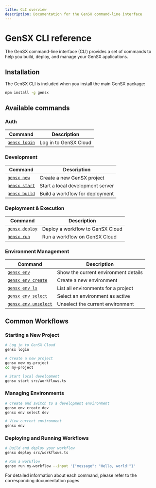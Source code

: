 ```yaml
---
title: CLI overview
description: Documentation for the GenSX command-line interface
---
```


# GenSX CLI reference

The GenSX command-line interface (CLI) provides a set of commands to help you build, deploy, and manage your GenSX applications.

## Installation

The GenSX CLI is included when you install the main GenSX package:

```bash
npm install -g gensx
```

## Available commands

### Auth

| Command                  | Description           |
| ------------------------ | --------------------- |
| [`gensx login`](./login) | Log in to GenSX Cloud |

### Development

| Command                  | Description                      |
| ------------------------ | -------------------------------- |
| [`gensx new`](./new)     | Create a new GenSX project       |
| [`gensx start`](./start) | Start a local development server |
| [`gensx build`](./build) | Build a workflow for deployment  |

### Deployment & Execution

| Command                    | Description                      |
| -------------------------- | -------------------------------- |
| [`gensx deploy`](./deploy) | Deploy a workflow to GenSX Cloud |
| [`gensx run`](./run)       | Run a workflow on GenSX Cloud    |

### Environment Management

| Command                                | Description                          |
| -------------------------------------- | ------------------------------------ |
| [`gensx env`](./env/show)              | Show the current environment details |
| [`gensx env create`](./env/create)     | Create a new environment             |
| [`gensx env ls`](./env/ls)             | List all environments for a project  |
| [`gensx env select`](./env/select)     | Select an environment as active      |
| [`gensx env unselect`](./env/unselect) | Unselect the current environment     |

## Common Workflows

### Starting a New Project

```bash
# Log in to GenSX Cloud
gensx login

# Create a new project
gensx new my-project
cd my-project

# Start local development
gensx start src/workflows.ts
```

### Managing Environments

```bash
# Create and switch to a development environment
gensx env create dev
gensx env select dev

# View current environment
gensx env
```

### Deploying and Running Workflows

```bash
# Build and deploy your workflow
gensx deploy src/workflows.ts

# Run a workflow
gensx run my-workflow --input '{"message": "Hello, world!"}'
```

For detailed information about each command, please refer to the corresponding documentation pages.
